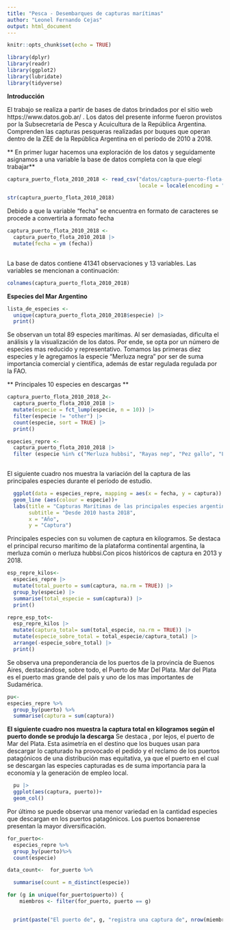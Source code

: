 ```yaml
---
title: "Pesca - Desembarques de capturas marítimas"
author: "Leonel Fernando Cejas"
output: html_document
---
```



```r
knitr::opts_chunk$set(echo = TRUE)

library(dplyr)
library(readr)
library(ggplot2)
library(lubridate)
library(tidyverse)


```

**Introducción**


El trabajo se realiza a partir de bases de datos brindados por el sitio web 
https://www.datos.gob.ar/ . Los datos del presente informe fueron provistos por
la Subsecretaría de Pesca y Acuicultura de la República Argentina.
Comprenden las capturas pesqueras realizadas por buques que operan dentro de la
ZEE de la República Argentina en el período de 2010 a 2018.




** En primer lugar hacemos una exploración de los datos y seguidamente asignamos 
a una variable la base de datos completa con la que elegí trabajar**


```r
captura_puerto_flota_2010_2018 <- read_csv("datos/captura-puerto-flota-2010-2018.csv", 
                                           locale = locale(encoding = "windows-1252"))
```



```r
str(captura_puerto_flota_2010_2018)
```

Debido a que la variable "fecha" se encuentra en formato de caracteres se 
procede a convertirla a formato fecha


```r
captura_puerto_flota_2010_2018 <-
  captura_puerto_flota_2010_2018 |> 
  mutate(fecha = ym (fecha))
  
```


La base de datos contiene 41341 observaciones y 13 variables.
Las variables se mencionan a continuación: 


```r
colnames(captura_puerto_flota_2010_2018)
```
         

**Especies del Mar Argentino**

```r
lista_de_especies <-
  unique(captura_puerto_flota_2010_2018$especie) |> 
  print()
```
Se observan un total 89 especies marítimas. Al ser demasiadas,  dificulta el 
análisis y la visualización de los datos. Por ende, se opta por un número de
especies mas reducido y representativo. Tomamos las primeras diez especies y le 
agregamos la especie "Merluza negra" por ser  de suma importancia comercial
y científica, además de estar regulada regulada por la FAO.

** Principales 10 especies en descargas **

```r
captura_puerto_flota_2010_2018_2<-
  captura_puerto_flota_2010_2018 |> 
  mutate(especie = fct_lump(especie, n = 10)) |> 
  filter(especie != "other") |> 
  count(especie, sort = TRUE) |> 
  print()
```



```r
especies_repre <-
  captura_puerto_flota_2010_2018 |> 
  filter (especie %in% c("Merluza hubbsi", "Rayas nep", "Pez gallo", "Lenguados nep", "Pescadilla", "Langostino", "Gatuzo", "Corvina blanca", "Mero","Merluza negra"))
  
```
  El siguiente cuadro nos muestra la variación del la captura de las principales
  especies durante el período de estudio. 

```r

  ggplot(data = especies_repre, mapping = aes(x = fecha, y = captura)) + 
  geom_line (aes(colour = especie))+
  labs(title = "Capturas Marítimas de las principales especies argentinas",
       subtitle = "Desde 2010 hasta 2018",
       x = "Año",
       y = "Captura")
```


Principales especies con su volumen de captura en kilogramos. Se destaca el
principal recurso marítimo de la plataforma continental argentina, la merluza 
común o merluza hubbsi.Con picos históricos de captura en 2013 y 2018.



```r
esp_repre_kilos<-
  especies_repre |>
  mutate(total_puerto = sum(captura, na.rm = TRUE)) |> 
  group_by(especie) |>
  summarise(total_especie = sum(captura)) |> 
  print()
```



```r
repre_esp_tot<-
  esp_repre_kilos |> 
  mutate(captura_total= sum(total_especie, na.rm = TRUE)) |> 
  mutate(especie_sobre_total = total_especie/captura_total) |> 
  arrange(-especie_sobre_total) |> 
  print()

```


Se observa una preponderancia de los puertos de la provincia de Buenos Aires, 
destacándose, sobre todo, el Puerto de Mar Del Plata.
Mar del Plata es el puerto mas grande del país y uno de los mas importantes de 
Sudamérica.


```r
pu<-
especies_repre %>% 
  group_by(puerto) %>% 
  summarise(captura = sum(captura))
```

**El siguiente cuadro nos muestra la captura total en kilogramos según el puerto
donde se produjo la descarga** 
Se destaca , por lejos, el puerto de Mar del Plata.
Esta asimetría en el destino que los buques usan para descargar lo capturado ha 
provocado el pedido y el reclamo de los puertos patagónicos de una distribución
mas equitativa, ya que el puerto en el cual se descargan las especies capturadas
es de suma importancia para la economía y la generación de empleo local.

```r
  pu |>
  ggplot(aes(captura, puerto))+ 
  geom_col() 
```

Por último se puede observar una menor variedad en la cantidad especies que 
descargan en los puertos patagónicos. Los puertos bonaerense presentan la
mayor diversificación.

```r
for_puerto<-
  especies_repre %>%
  group_by(puerto)%>%
  count(especie)
```

```r
data_count<-  for_puerto %>%

  summarise(count = n_distinct(especie))
```



```r
for (g in unique(for_puerto$puerto)) {
    miembros <- filter(for_puerto, puerto == g)


  print(paste("El puerto de", g, "registra una captura de", nrow(miembros), "especie/s"))}
```

